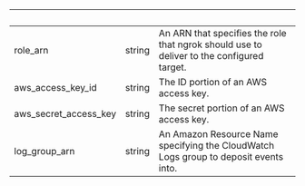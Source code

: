 | &nbsp; | &nbsp; | &nbsp; |
|---|---|---|
| role_arn | string | An ARN that specifies the role that ngrok should use to deliver to the configured target. |
| aws_access_key_id | string | The ID portion of an AWS access key. |
| aws_secret_access_key | string | The secret portion of an AWS access key. |
| log_group_arn | string | An Amazon Resource Name specifying the CloudWatch Logs group to deposit events into. |